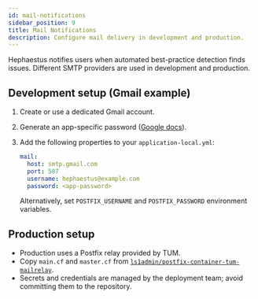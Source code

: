 ```yaml
---
id: mail-notifications
sidebar_position: 9
title: Mail Notifications
description: Configure mail delivery in development and production.
---
```


Hephaestus notifies users when automated best-practice detection finds issues. Different SMTP providers are used in development and production.

## Development setup (Gmail example)

1. Create or use a dedicated Gmail account.
2. Generate an app-specific password ([Google docs](https://support.google.com/mail/answer/185833)).
3. Add the following properties to your `application-local.yml`:

   ```yaml
   mail:
     host: smtp.gmail.com
     port: 587
     username: hephaestus@example.com
     password: <app-password>
   ```

   Alternatively, set `POSTFIX_USERNAME` and `POSTFIX_PASSWORD` environment variables.

## Production setup

- Production uses a Postfix relay provided by TUM.
- Copy `main.cf` and `master.cf` from [`ls1admin/postfix-container-tum-mailrelay`](https://github.com/ls1admin/postfix-container-tum-mailrelay).
- Secrets and credentials are managed by the deployment team; avoid committing them to the repository.
